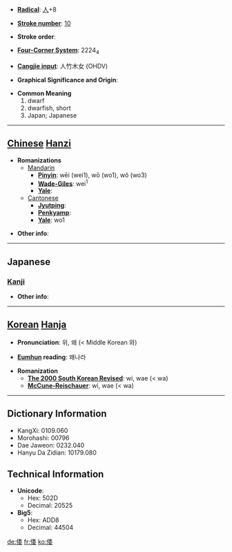 * '''[[Wiktionary:Chinese radical index| Radical]]''': [[Wiktionary:Chinese radical index 人|人]]+8

* '''[[Wiktionary:Chinese total strokes index|Stroke number]]''': [[Wiktionary:Chinese total strokes index 10|10]]

* '''Stroke order''': 

* '''[[Wiktionary:Chinese four corner index|Four-Corner System]]''': 2224<sub>4</sub>

* '''[[Wiktionary:Chinese Cangjie index|Cangjie input]]''': 人竹木女 (OHDV)

* '''Graphical Significance and Origin''': 

* '''Common Meaning'''
*#dwarf
*# dwarfish, short
*#Japan; Japanese


----

== [[Chinese]] [[Hanzi]] ==

* '''Romanizations'''
** [[Mandarin]]
*** '''[[Pinyin]]''': wēi (wei1), wō (wo1), wǒ (wo3)
*** '''[[Wade-Giles]]''': wei<sup>1</sup>
*** '''[[Yale]]''': 
**[[Cantonese]]
***'''[[Jyutping]]''':
***'''[[Penkyamp]]''': 
***'''[[Yale]]''': wo1

* '''Other info''': 

----

==Japanese==
===[[Kanji]]===
{{kanji|on readings=[[い]] (i) < [[ゐ]] (wi), [[わ]] (wa)
|kun readings=[[したがう]] (shitagau), [[やまと]] (yamato)
}}

* '''Other info''':  

----

== [[Korean]] [[Hanja]] ==

* '''Pronunciation''': 위, 왜 (< Middle Korean 와)

* '''[[Eumhun]] reading''': 왜나라

* '''Romanization'''
** '''[[The 2000 South Korean Revised Romanization|The 2000 South Korean Revised]]''': wi, wae (< wa)
** '''[[McCune-Reischauer]]''': wi, wae (< wa)

----

== Dictionary Information ==

* KangXi: 0109.060
* Morohashi: 00796
* Dae Jaweon: 0232.040
* Hanyu Da Zidian: 10179.080

== Technical Information ==

* '''Unicode''':
** Hex: 502D
** Decimal: 20525
* '''Big5''':
** Hex: ADD8
** Decimal: 44504

[[de:倭]]
[[fr:倭]]
[[ko:倭]]